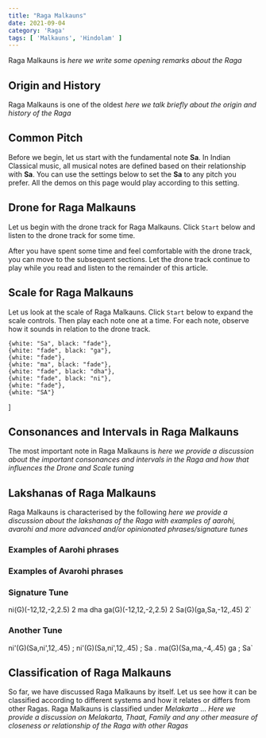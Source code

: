 ```yaml
---
title: "Raga Malkauns"
date: 2021-09-04
category: 'Raga'
tags: [ 'Malkauns', 'Hindolam' ]
---
```



Raga Malkauns is *here we write some opening remarks about the Raga*

## Origin and History

Raga Malkauns is one of the oldest *here we talk briefly about the origin and history of the Raga*

## Common Pitch

Before we begin, let us start with the fundamental note **Sa**. In Indian Classical music, all musical notes are defined based on their relationship with **Sa**. You can use the settings below to set the **Sa** to any pitch you prefer. All the demos on this page would play according to this setting.

<CommonPitch />

## Drone for Raga Malkauns

Let us begin with the drone track for Raga Malkauns. Click `Start` below and listen to the drone track for some time.

<DronePlayer title='Drone for Raga Malkauns' settings={malkaunsDrone} />

After you have spent some time and feel comfortable with the drone track, you can move to the subsequent sections. Let the drone track continue to play while you read and listen to the remainder of this article.

## Scale for Raga Malkauns

Let us look at the scale of Raga Malkauns. Click `Start` below to expand the scale controls. Then play each note one at a time. For each note, observe how it sounds in relation to the drone track.

    {white: "Sa", black: "fade"},
    {white: "fade", black: "ga"},
    {white: "fade"},
    {white: "ma", black: "fade"},
    {white: "fade", black: "dha"},
    {white: "fade", black: "ni"},
    {white: "fade"},
    {white: "SA"}
]

<ScalePlayer title='Scale for Raga Malkauns' noteSpec={noteSpecMalkauns} scale={malkaunsScale} />

## Consonances and Intervals in Raga Malkauns

The most important note in Raga Malkauns is *here we provide a discussion about the important consonances and intervals in the Raga and how that influences the Drone and Scale tuning*

## Lakshanas of Raga Malkauns

Raga Malkauns is characterised by the following *here we provide a discussion about the lakshanas of the Raga with examples of aarohi, avarohi and more advanced and/or opinionated phrases/signature tunes*

### Examples of Aarohi phrases

<MotifPlayer title='Aarohi Phrase 1' motif='Sa ga ma dha ni SA 2' scale={malkaunsScale} />

### Examples of Avarohi phrases

<MotifPlayer title='Avarohi Phrase 1' motif='SA ni dha ma ga Sa 2' scale={malkaunsScale} />

### Signature Tune

ni(G)(-12,12,-2,2.5) 2 ma dha ga(G)(-12,12,-2,2.5) 2 Sa(G)(ga,Sa,-12,.45) 2`

<MotifPlayer title='Signature Tune' motif={motif3} scale={malkaunsScale} />

### Another Tune

ni'(G)(Sa,ni',12,.45) ; ni'(G)(Sa,ni',12,.45) ; Sa .
ma(G)(Sa,ma,-4,.45) ga ; Sa`

<MotifPlayer title='Signature Tune with Rhythm' motif={motif4} scale={malkaunsScale} />

## Classification of Raga Malkauns

So far, we have discussed Raga Malkauns by itself. Let us see how it can be classified according to different systems and how it relates or differs from other Ragas. Raga Malkauns is classified under *Melakarta* ... *Here we provide a discussion on Melakarta, Thaat, Family and any other measure of closeness or relationship of the Raga with other Ragas*